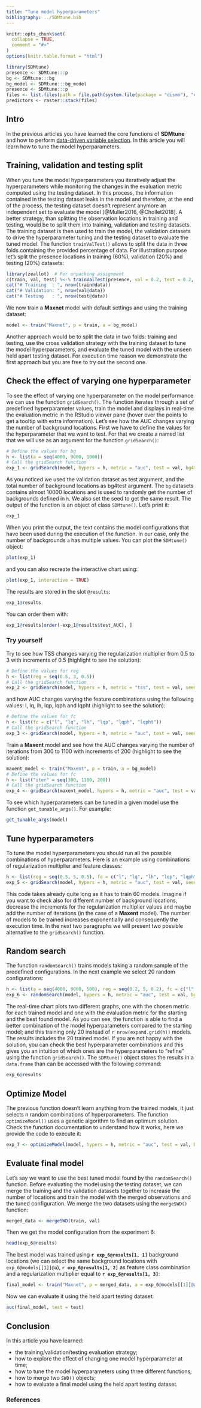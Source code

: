 ```yaml
---
title: "Tune model hyperparameters"
bibliography: ../SDMtune.bib
---
```


```r
knitr::opts_chunk$set(
  collapse = TRUE,
  comment = "#>"
)
options(knitr.table.format = "html")
```

```r
library(SDMtune)
presence <- SDMtune:::p
bg <- SDMtune:::bg
bg_model <- SDMtune:::bg_model
presence <- SDMtune:::p
files <- list.files(path = file.path(system.file(package = "dismo"), "ex"), pattern = "grd", full.names = TRUE)
predictors <- raster::stack(files)
```

## Intro

In the previous articles you have learned the core functions of **SDMtune** and how to perform [data-driven variable selection](./variable_selection.html). In this article you will learn how to tune the model hyperparameters.

## Training, validation and testing split

When you tune the model hyperparameters you iteratively adjust the hyperparameters while monitoring the changes in the evaluation metric computed using the testing dataset. In this process, the information contained in the testing dataset leaks in the model and therefore, at the end of the process, the testing dataset doesn't represent anymore an independent set to evaluate the model [@Muller2016, @Chollet2018]. A better strategy, than splitting the observation locations in training and testing, would be to split them into training, validation and testing datasets. The training dataset is then used to train the model, the validation datasets to drive the hyperparameter tuning and the testing dataset to evaluate the tuned model. The function `trainValTest()` allows to split the data in three folds containing the provided percentage of data. For illustration purpose let's split the presence locations in training (60\%), validation (20\%) and testing (20\%) datasets:
```r
library(zeallot)  # For unpacking assignment
c(train, val, test) %<-% trainValTest(presence, val = 0.2, test = 0.2, seed = 25)
cat("# Training  : ", nrow(train@data))
cat("# Validation: ", nrow(val@data))
cat("# Testing   : ", nrow(test@data))
```

We now train a **Maxnet** model with default settings and using the training dataset:
```r
model <- train("Maxnet", p = train, a = bg_model)
```


Another approach would be to split the data in two folds: training and testing, use the cross validation strategy with the training dataset to tune the model hyperparameters, and evaluate the tuned model with the unseen held apart testing dataset. For execution time reason we demonstrate the first approach but you are free to try out the second one.

## Check the effect of varying one hyperparameter

To see the effect of varying one hyperparameter on the model performance we can use the function `gridSearch()`. The function iterates through a set of predefined hyperparameter values, train the model and displays in real-time the evaluation metric in the RStudio viewer pane (hover over the points to get a tooltip with extra information). Let's see how the AUC changes varying the number of background locations. First we have to define the values for the hyperparameter that we want to test. For that we create a named list that we will use as an argument for the function `gridSearch()`:
```r
# Define the values for bg
h <- list(a = seq(4000, 9000, 1000))
# Call the gridSearch function
exp_1 <- gridSearch(model, hypers = h, metric = "auc", test = val, bg4test = bg, seed = 2525)
```

As you noticed we used the validation dataset as test argument, and the total number of background locations as bg4test argument. The `bg` datasets contains almost 10000 locations and is used to randomly get the number of backgrounds defined in `h`. We also set the seed to get the same result. The output of the function is an object of class `SDMtune()`. Let's print it:
```r
exp_1
```
When you print the output, the text contains the model configurations that have been used during the execution of the function. In our case, only the number of backgrounds `a` has multiple values. You can plot the `SDMtune()` object:
```r
plot(exp_1)
``` 

and you can also recreate the interactive chart using:
```r
plot(exp_1, interactive = TRUE)
```

The results are stored in the slot `@results`:
```r
exp_1@results
```

You can order them with:
```r
exp_1@results[order(-exp_1@results$test_AUC), ]
```



### Try yourself
Try to see how TSS changes varying the regularization multiplier from 0.5 to 3 with increments of 0.5 (highlight to see the solution):
```r
# Define the values for reg
h <- list(reg = seq(0.5, 3, 0.5))
# Call the gridSearch function
exp_2 <- gridSearch(model, hypers = h, metric = "tss", test = val, seed = 68468)
```


and how AUC changes varying the feature combinations using the following values: l, lq, lh, lqp, lqph and lqpht (highlight to see the solution):
```r
# Define the values for fc
h <- list(fc = c("l", "lq", "lh", "lqp", "lqph", "lqpht"))
# Call the gridSearch function
exp_3 <- gridSearch(model, hypers = h, metric = "auc", test = val, seed = 9948)
```

Train a **Maxent** model and see how the AUC changes varying the number of iterations from 300 to 1100 with increments of 200 (highlight to see the solution):
```r
maxent_model <- train("Maxent", p = train, a = bg_model)
# Define the values for fc
h <- list("iter" = seq(300, 1100, 200))
# Call the gridSearch function
exp_4 <- gridSearch(maxent_model, hypers = h, metric = "auc", test = val, seed = 3516)
```

To see which hyperparameters can be tuned in a given model use the function `get_tunable_args()`. For example:
```r
get_tunable_args(model)
```

## Tune hyperparameters

To tune the model hyperparameters you should run all the possible combinations of hyperparameters. Here is an example using combinations of regularization multiplier and feature classes:
```r
h <- list(reg = seq(0.5, 5, 0.5), fc = c("l", "lq", "lh", "lqp", "lqph", "lqpht"))
exp_5 <- gridSearch(model, hypers = h, metric = "auc", test = val, seed = 5165)
```

This code takes already quite long as it has to train 60 models. Imagine if you want to check also for different number of background locations, decrease the increments for the regularization multiplier values and maybe add the number of iterations (in the case of a **Maxent** model). The number of models to be trained increases exponentially and consequently the execution time. In the next two paragraphs we will present two possible alternative to the `gridSearch()` function.

## Random search

The function `randomSearch()` trains models taking a random sample of the predefined configurations. In the next example we select 20 random configurations:
```r
h <- list(a = seq(4000, 9000, 500), reg = seq(0.2, 5, 0.2), fc = c("l", "lq", "lh", "lp", "lqp", "lqph"))
exp_6 <- randomSearch(model, hypers = h, metric = "auc", test = val, bg4test = bg, pop = 20, seed = 65651)
```

The real-time chart plots two different graphs, one with the chosen metric for each trained model and one with the evaluation metric for the starting and the best found model. As you can see, the function is able to find a better combination of the model hyperparameters compared to the starting model; and this training only 20 instead of `r nrow(expand.grid(h))` models. The results includes the 20 trained model. If you are not happy with the solution, you can check the best hyperparameter combinations and this gives you an intuition of which ones are the hyperparameters to "refine" using the function `gridSearch()`. The `SDMtune()` object stores the results in a `data.frame` than can be accessed with the following command:
```r
exp_6@results
```

## Optimize Model

The previous function doesn't learn anything from the trained models, it just selects n random combinations of hyperparameters. The function `optimizeModel()` uses a genetic algorithm to find an optimum solution. Check the function documentation to understand how it works, here we provide the code to execute it:
```r
exp_7 <- optimizeModel(model, hypers = h, metric = "auc", test = val, bg4test = bg, pop = 20, gen = 5, keep_best = 0.4, keep_random = 0.2, mutation_chance = 0.4, seed = 65651)
```

## Evaluate final model

Let's say we want to use the best tuned model found by the `randomSearch()` function. Before evaluating the model using the testing dataset, we can merge the training and the validation datasets together to increase the number of locations and train the model with the merged observations and the tuned configuration. We merge the two datasets using the `mergeSWD()` function:
```r
merged_data <- mergeSWD(train, val)
```

Then we get the model configuration from the experiment 6:
```r
head(exp_6@results)
```

The best model was trained using **`r exp_6@results[1, 1]`** background locations (we can select the same background locations with `exp_6@models[[1]]@a`), **`r exp_6@results[1, 2]`** as feature class combination and a regularization multiplier equal to **`r exp_6@results[1, 3]`**:
```r
final_model <- train("Maxnet", p = merged_data, a = exp_6@models[[1]]@a, fc = exp_6@results[1, 2], reg = exp_6@results[1, 3])
```

Now we can evaluate it using the held apart testing dataset:
```r
auc(final_model, test = test)
```

## Conclusion

In this article you have learned:

* the training/validation/testing evaluation strategy;
* how to explore the effect of changing one model hyperparameter at time;
* how to tune the model hyperparameters using three different functions;
* how to merge two `SWD()` objects;
* how to evaluate a final model using the held apart testing dataset.

### References
